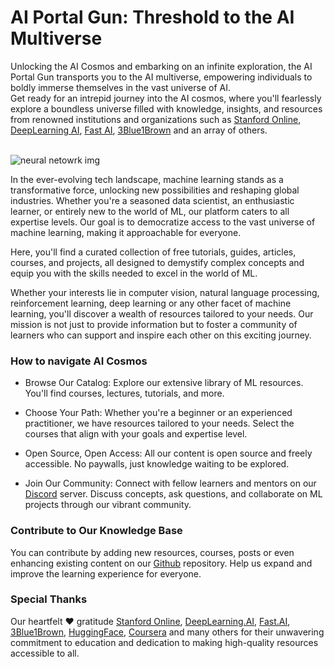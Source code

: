 # AI Portal Gun: Threshold to the AI Multiverse

Unlocking the AI Cosmos and embarking on an infinite exploration, the AI Portal Gun transports you to the AI multiverse, empowering individuals to boldly immerse themselves in the vast universe of AI.  
Get ready for an intrepid journey into the AI cosmos, where you'll fearlessly explore a boundless universe filled with knowledge, insights, and resources from renowned institutions and organizations such as [Stanford Online](https://online.stanford.edu/), [DeepLearning AI](https://www.deeplearning.ai/), [Fast AI](https://www.fast.ai/), [3Blue1Brown](https://www.youtube.com/@3blue1brown) and an array of others.

<br />
<img src="/static/img/neuralNetwork.png" alt="neural netowrk img" />

In the ever-evolving tech landscape, machine learning stands as a transformative force, unlocking new possibilities and reshaping global industries. Whether you're a seasoned data scientist, an enthusiastic learner, or entirely new to the world of ML, our platform caters to all expertise levels. Our goal is to democratize access to the vast universe of machine learning, making it approachable for everyone.

Here, you'll find a curated collection of free tutorials, guides, articles, courses, and projects, all designed to demystify complex concepts and equip you with the skills needed to excel in the world of ML.

Whether your interests lie in computer vision, natural language processing, reinforcement learning, deep learning or any other facet of machine learning, you'll discover a wealth of resources tailored to your needs. Our mission is not just to provide information but to foster a community of learners who can support and inspire each other on this exciting journey.

### How to navigate AI Cosmos

- Browse Our Catalog: Explore our extensive library of ML resources. You'll find courses, lectures, tutorials, and more.

- Choose Your Path: Whether you're a beginner or an experienced practitioner, we have resources tailored to your needs. Select the courses that align with your goals and expertise level.

- Open Source, Open Access: All our content is open source and freely accessible. No paywalls, just knowledge waiting to be explored.

- Join Our Community: Connect with fellow learners and mentors on our [Discord](https://discord.gg/vp4E46d3jB) server. Discuss concepts, ask questions, and collaborate on ML projects through our vibrant community.

### Contribute to Our Knowledge Base

You can contribute by adding new resources, courses, posts or even enhancing existing content on our [Github](https://github.com/severus27/OpenMLGuide) repository. Help us expand and improve the learning experience for everyone.

### Special Thanks

Our heartfelt ❤️ gratitude [Stanford Online](https://online.stanford.edu/), [DeepLearning.AI](https://www.deeplearning.ai/), [Fast.AI](https://www.fast.ai/), [3Blue1Brown](https://www.youtube.com/@3blue1brown), [HuggingFace](https://huggingface.co/), [Coursera](http://coursera.org/) and many others for their unwavering commitment to education and dedication to making high-quality resources accessible to all.
